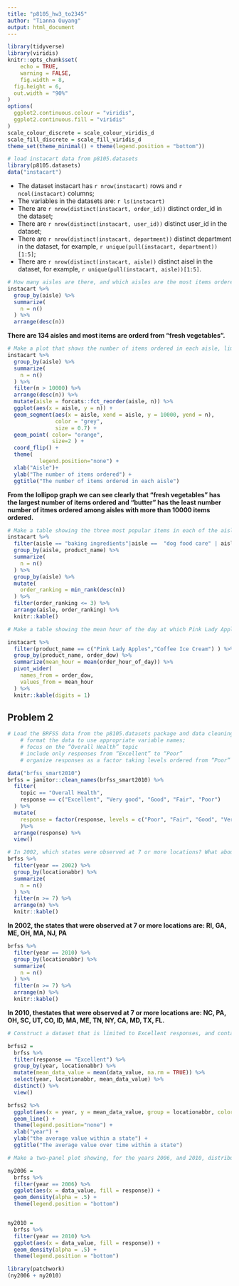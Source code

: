 ```yaml
---
title: "p8105_hw3_to2345"
author: "Tianna Ouyang"
output: html_document
---
```

```r
library(tidyverse)
library(viridis)
knitr::opts_chunk$set(
	echo = TRUE,
	warning = FALSE,
	fig.width = 8, 
  fig.height = 6,
  out.width = "90%"
)
options(
  ggplot2.continuous.colour = "viridis",
  ggplot2.continuous.fill = "viridis"
)
scale_colour_discrete = scale_colour_viridis_d
scale_fill_discrete = scale_fill_viridis_d
theme_set(theme_minimal() + theme(legend.position = "bottom"))
```


```r
# load instacart data from p8105.datasets
library(p8105.datasets)
data("instacart")
```

* The dataset instacart has `r nrow(instacart)` rows and `r ncol(instacart)` columns;
* The variables in the datasets are: `r ls(instacart)`
* There are `r nrow(distinct(instacart, order_id))` distinct order_id in the dataset;
* There are `r nrow(distinct(instacart, user_id))` distinct user_id in the dataset;
* There are `r nrow(distinct(instacart, department))` distinct department in the dataset, for example, `r unique(pull(instacart, department))[1:5]`;
* There are `r nrow(distinct(instacart, aisle))` distinct aisel in the dataset, for example, `r unique(pull(instacart, aisle))[1:5]`.

```r
# How many aisles are there, and which aisles are the most items ordered from?
instacart %>% 
  group_by(aisle) %>% 
  summarize(
    n = n()
  ) %>% 
  arrange(desc(n))
```

**There are 134 aisles and most items are orderd from "fresh vegetables".**



```r
# Make a plot that shows the number of items ordered in each aisle, limiting this to aisles with more than 10000 items ordered. Arrange aisles sensibly, and organize your plot so others can read it.
instacart %>% 
  group_by(aisle) %>% 
  summarize(
    n = n()
  ) %>% 
  filter(n > 10000) %>% 
  arrange(desc(n)) %>%
  mutate(aisle = forcats::fct_reorder(aisle, n)) %>% 
  ggplot(aes(x = aisle, y = n)) +
  geom_segment(aes(x = aisle, xend = aisle, y = 10000, yend = n), 
               color = "grey", 
               size = 0.7) +
  geom_point( color= "orange",
              size=2 ) +
  coord_flip() +
  theme(
          legend.position="none") +
  xlab("Aisle")+
  ylab("The number of items ordered") +
  ggtitle("The number of items ordered in each aisle")
```

**From the lollipop graph we can see clearly that "fresh vegetables" has the largest number of items ordered and "butter" has the least number number of itmes ordered among aisles with more than 10000 items ordered.**


```r
# Make a table showing the three most popular items in each of the aisles “baking ingredients”, “dog food care”, and “packaged vegetables fruits”. Include the number of times each item is ordered in your table.
instacart %>% 
  filter(aisle == "baking ingredients"|aisle ==  "dog food care" | aisle == "packaged vegetables fruits") %>% 
  group_by(aisle, product_name) %>% 
  summarize(
    n = n()
  ) %>% 
  group_by(aisle) %>% 
  mutate(
    order_ranking = min_rank(desc(n))
  ) %>% 
  filter(order_ranking <= 3) %>%
  arrange(aisle, order_ranking) %>%
  knitr::kable()
```

```r
# Make a table showing the mean hour of the day at which Pink Lady Apples and Coffee Ice Cream are ordered on each day of the week; format this table for human readers (i.e. produce a 2 x 7 table).

instacart %>% 
  filter(product_name == c("Pink Lady Apples","Coffee Ice Cream") ) %>% 
  group_by(product_name, order_dow) %>% 
  summarize(mean_hour = mean(order_hour_of_day)) %>% 
  pivot_wider(
    names_from = order_dow,
    values_from = mean_hour
  ) %>% 
  knitr::kable(digits = 1)
```


## Problem 2

```r
# Load the BRFSS data from the p8105.datasets package and data cleaning:
    # format the data to use appropriate variable names;
    # focus on the “Overall Health” topic
    # include only responses from “Excellent” to “Poor”
    # organize responses as a factor taking levels ordered from “Poor” to “Excellent”

data("brfss_smart2010")
brfss = janitor::clean_names(brfss_smart2010) %>% 
  filter(
    topic == "Overall Health",
    response == c("Excellent", "Very good", "Good", "Fair", "Poor")
  ) %>% 
  mutate(
    response = factor(response, levels = c("Poor", "Fair", "Good", "Very Good", "Excellent"))
    )%>% 
  arrange(response) %>% 
  view()

```



```r
# In 2002, which states were observed at 7 or more locations? What about in 2010?
brfss %>% 
  filter(year == 2002) %>% 
  group_by(locationabbr) %>% 
  summarize(
    n = n()
  ) %>% 
  filter(n >= 7) %>% 
  arrange(n) %>% 
  knitr::kable()
```

**In 2002, the states that were observed at 7 or more locations are: RI, GA, ME, OH, MA, NJ, PA**

```r
brfss %>% 
  filter(year == 2010) %>% 
  group_by(locationabbr) %>% 
  summarize(
    n = n()
  ) %>% 
  filter(n >= 7) %>% 
  arrange(n) %>% 
  knitr::kable()

```

**In 2010, thestates that were observed at 7 or more locations are: NC, PA, OH, SC, UT, CO, ID, MA, ME, TN, NY, CA, MD, TX, FL.**



```r
# Construct a dataset that is limited to Excellent responses, and contains, year, state, and a variable that averages the data_value across locations within a state. Make a “spaghetti” plot of this average value over time within a state (that is, make a plot showing a line for each state across years – the geom_line geometry and group aesthetic will help).

brfss2 =
  brfss %>% 
  filter(response == "Excellent") %>% 
  group_by(year, locationabbr) %>% 
  mutate(mean_data_value = mean(data_value, na.rm = TRUE)) %>%
  select(year, locationabbr, mean_data_value) %>% 
  distinct() %>% 
  view()

brfss2 %>% 
  ggplot(aes(x = year, y = mean_data_value, group = locationabbr, color = locationabbr)) +
  geom_line() +
  theme(legend.position="none") +
  xlab("year") +
  ylab("the average value within a state") +
  ggtitle("The average value over time within a state")

```



```r
# Make a two-panel plot showing, for the years 2006, and 2010, distribution of data_value for responses (“Poor” to “Excellent”) among locations in NY State

ny2006 = 
  brfss %>% 
  filter(year == 2006) %>% 
  ggplot(aes(x = data_value, fill = response)) +
  geom_density(alpha = .5) +
  theme(legend.position = "bottom")


ny2010 = 
  brfss %>% 
  filter(year == 2010) %>% 
  ggplot(aes(x = data_value, fill = response)) +
  geom_density(alpha = .5) +
  theme(legend.position = "bottom")

library(patchwork)
(ny2006 + ny2010)

```











